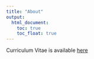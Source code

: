 ```yaml
---
title: "About"
output:
  html_document:
    toc: true
    toc_float: true
---
```


Curriculum Vitae is available [here](Yaa_Asantewaa_Klu_CV.pdf) <br>




